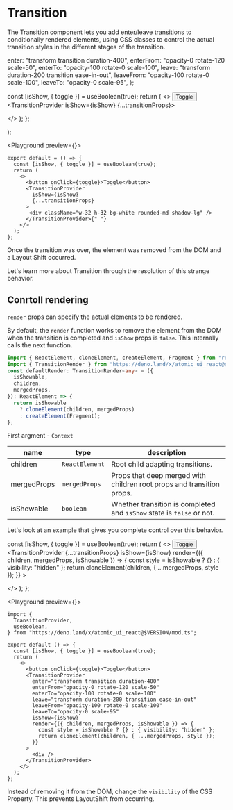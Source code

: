 # Transition

The Transition component lets you add enter/leave transitions to conditionally rendered elements, using CSS classes to control the actual transition styles in the different stages of the transition.



  enter: "transform transition duration-400",
  enterFrom: "opacity-0 rotate-120 scale-50",
  enterTo: "opacity-100 rotate-0 scale-100",
  leave: "transform duration-200 transition ease-in-out",
  leaveFrom: "opacity-100 rotate-0 scale-100",
  leaveTo: "opacity-0 scale-95",
};

  const [isShow, { toggle }] = useBoolean(true);
  return (
    <>
      <button onClick={toggle} className={buttonClassName}>
        Toggle
      </button>
      <TransitionProvider isShow={isShow} {...transitionProps}>
        <div className={boxClassName} />
      </TransitionProvider>
    </>
  );
};

  <div className="w-32 h-32 bg-white rounded-md shadow-lg" />
);

<Playground preview={<BasicExample />}>
```tsx
export default = () => {
  const [isShow, { toggle }] = useBoolean(true);
  return (
    <>
      <button onClick={toggle}>Toggle</button>
      <TransitionProvider
        isShow={isShow}
        {...transitionProps}
      >
       <div className="w-32 h-32 bg-white rounded-md shadow-lg" />
      </TransitionProvider>{" "}
    </>
  );
};
```
</Playground>

Once the transition was over, the element was removed from the DOM and a Layout Shift occurred.

Let's learn more about Transition through the resolution of this strange behavior.

## Conrtoll rendering

`render` props can specify the actual elements to be rendered.

By default, the `render` function works to remove the element from the DOM when the transition is completed and `isShow` props is `false`.
This internally calls the next function.

```ts
import { ReactElement, cloneElement, createElement, Fragment } from "react";
import { TransitionRender } from "https://deno.land/x/atomic_ui_react@$VERSION/mod.ts";
const defaultRender: TransitionRender<any> = ({
  isShowable,
  children,
  mergedProps,
}): ReactElement => {
  return isShowable
    ? cloneElement(children, mergedProps)
    : createElement(Fragment);
};
```

First argment - `Context`

| name        | type           | description                                                           |
| ----------- | -------------- | --------------------------------------------------------------------- |
| children    | `ReactElement` | Root child adapting transitions.                                      |
| mergedProps | `mergedProps`  | Props that deep merged with children root props and transition props. |
| isShowable  | `boolean`      | Whether transition is completed and `isShow` state is `false` or not. |

Let's look at an example that gives you complete control over this behavior.

  const [isShow, { toggle }] = useBoolean(true);
  return (
    <>
      <button className={buttonClassName} onClick={toggle}>
        Toggle
      </button>
      <TransitionProvider
        {...transitionProps}
        isShow={isShow}
        render={({ children, mergedProps, isShowable }) => {
          const style = isShowable ? {} : { visibility: "hidden" };
          return cloneElement(children, { ...mergedProps, style });
        }}
      >
        <div className={boxClassName} />
      </TransitionProvider>
    </>
  );
};

<Playground preview={<RenderExample />}>

```tsx
import {
  TransitionProvider,
  useBoolean,
} from "https://deno.land/x/atomic_ui_react@$VERSION/mod.ts";

export default () => {
  const [isShow, { toggle }] = useBoolean(true);
  return (
    <>
      <button onClick={toggle}>Toggle</button>
      <TransitionProvider
        enter="transform transition duration-400"
        enterFrom="opacity-0 rotate-120 scale-50"
        enterTo="opacity-100 rotate-0 scale-100"
        leave="transform duration-200 transition ease-in-out"
        leaveFrom="opacity-100 rotate-0 scale-100"
        leaveTo="opacity-0 scale-95"
        isShow={isShow}
        render={({ children, mergedProps, isShowable }) => {
          const style = isShowable ? {} : { visibility: "hidden" };
          return cloneElement(children, { ...mergedProps, style });
        }}
      >
        <div />
      </TransitionProvider>
    </>
  );
};
```

</Playground>

Instead of removing it from the DOM, change the `visibility` of the CSS Property. This prevents LayoutShift from occurring.
